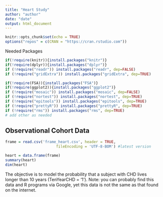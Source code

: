 ```yaml
---
title: "Heart Study"
author: "author"
date: "date"
output: html_document
---
```


```r
knitr::opts_chunk$set(echo = TRUE)
options("repos" = c(CRAN = "https://cran.rstudio.com"))

```

Needed Packages
```r
if(!require(knitr)){install.packages("knitr")}
if(!require(dplyr)){install.packages("dplyr")}
if (!require("readr")) install.packages("readr", dep=FALSE)
if (!require("gridExtra")) install.packages("gridExtra", dep=TRUE)

if(!require(FSA)){install.packages("FSA")}
if(!require(ggplot2)){install.packages("ggplot2")}
if (!require("mosaic")) install.packages("mosaic", dep=FALSE)
if (!require("nortest")) install.packages("nortest", dep=TRUE)
if (!require("epitools")) install.packages("epitools", dep=TRUE)
if (!require("prettyR")) install.packages("prettyR", dep=TRUE)
if (!require("rms")) install.packages("rms", dep=TRUE)
# add other as needed
```
## Observational Cohort Data

```r
frame = read.csv('frame_heart.csv', header = TRUE,
                       fileEncoding = 'UTF-8-BOM') #latest version

heart = data.frame(frame)
summary(heart)
dim(heart)
```

The objective is to model the probability that a subject with CHD lives longer than 10 years (TenYearCHD = '1').
Note: you can probably find this data and R programs via Google, yet this data is not the same as that found on the internet.
